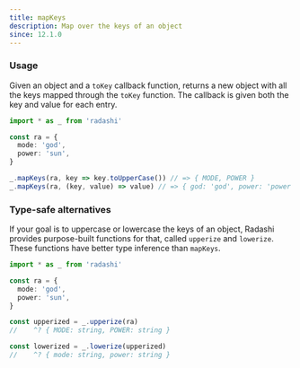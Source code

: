 ```yaml
---
title: mapKeys
description: Map over the keys of an object
since: 12.1.0
---
```


### Usage

Given an object and a `toKey` callback function, returns a new object with all the keys
mapped through the `toKey` function. The callback is given both the key and value for each entry.

```ts
import * as _ from 'radashi'

const ra = {
  mode: 'god',
  power: 'sun',
}

_.mapKeys(ra, key => key.toUpperCase()) // => { MODE, POWER }
_.mapKeys(ra, (key, value) => value) // => { god: 'god', power: 'power' }
```

### Type-safe alternatives

If your goal is to uppercase or lowercase the keys of an object, Radashi provides purpose-built functions for that, called `upperize` and `lowerize`. These functions have better type inference than `mapKeys`.

```ts
import * as _ from 'radashi'

const ra = {
  mode: 'god',
  power: 'sun',
}

const upperized = _.upperize(ra)
//    ^? { MODE: string, POWER: string }

const lowerized = _.lowerize(upperized)
//    ^? { mode: string, power: string }
```

